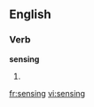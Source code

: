 ==English==

===Verb===
'''sensing'''

# {{present participle of|sense}}

[[fr:sensing]]
[[vi:sensing]]